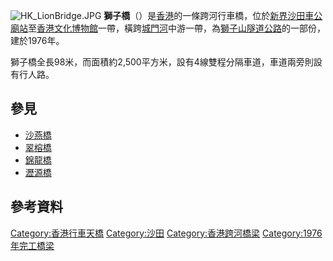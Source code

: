 [[File:HK_LionBridge.JPG|thumb]]
'''獅子橋'''（{{lang-en|Lion Bridge}}）是[[香港|香港]]的一條跨河行車橋，位於[[新界|新界]][[沙田_(香港)|沙田]][[車公廟站_(香港)|車公廟站]]至[[香港文化博物館|香港文化博物館]]一帶，橫跨[[城門河|城門河]]中游一帶，為[[獅子山隧道公路|獅子山隧道公路]]的一部份，建於1976年。

獅子橋全長98米，而面積約2,500平方米，設有4線雙程分隔車道，車道兩旁則設有行人路。

==參見==
*[[沙燕橋|沙燕橋]]
*[[翠榕橋|翠榕橋]]
*[[錦龍橋|錦龍橋]]
*[[瀝源橋|瀝源橋]] 

==參考資料==

{{HK-road-stub}}

[[Category:香港行車天橋|Category:香港行車天橋]]
[[Category:沙田|Category:沙田]]
[[Category:香港跨河橋梁|Category:香港跨河橋梁]]
[[Category:1976年完工橋梁|Category:1976年完工橋梁]]